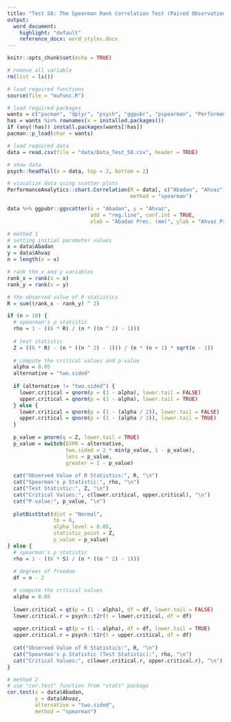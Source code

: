 ```yaml
---
title: "Test 58: The Spearman Rank Correlation Test (Paired Observations)"
output:
  word_document:
    highlight: "default"
    reference_docx: word_styles.docx
---
```


```r
knitr::opts_chunk$set(echo = TRUE)
```

```r
# remove all variable
rm(list = ls())

# load required functions
source(file = "muFunc.R")

# load required packages
wants = c("pacman", "dplyr", "psych", "ggpubr", "pspearman", "PerformanceAnalytics")
has = wants %in% rownames(x = installed.packages())
if (any(!has)) install.packages(wants[!has])
pacman::p_load(char = wants)

# load required data
data = read.csv(file = "data/Data_Test_58.csv", header = TRUE)

# show data
psych::headTail(x = data, top = 2, bottom = 2)
```

```r
# visualize data using scatter plots
PerformanceAnalytics::chart.Correlation(R = data[, c("Abadan", "Ahvaz")],
                                        method = "spearman")

data %>% ggpubr::ggscatter(x = "Abadan", y = "Ahvaz",
                           add = "reg.line", conf.int = TRUE,
                           xlab = "Abadan Prec. (mm)", ylab = "Ahvaz Prec. (mm)")
```

```r
# method 1
# setting initial parameter values
x = data$Abadan
y = data$Ahvaz
n = length(x = x)

# rank the x and y variables
rank_x = rank(x = x)
rank_y = rank(x = y)

# the observed value of R statistics
R = sum((rank_x - rank_y) ^ 2)

if (n > 10) {
  # spearman's ρ statistic
  rho = 1 - ((6 * R) / (n * ((n ^ 2) - 1)))
  
  # test statistic
  Z = ((6 * R) - (n * ((n ^ 2) - 1))) / (n * (n + 1) * sqrt(n - 1))
  
  # compute the critical values and p-value
  alpha = 0.05
  alternative = "two.sided"
  
  if (alternative != "two.sided") {
    lower.critical = qnorm(p = (1 - alpha), lower.tail = FALSE)
    upper.critical = qnorm(p = (1 - alpha), lower.tail = TRUE)
  } else {
    lower.critical = qnorm(p = (1 - (alpha / 2)), lower.tail = FALSE)
    upper.critical = qnorm(p = (1 - (alpha / 2)), lower.tail = TRUE)
  }
  
  p_value = pnorm(q = Z, lower.tail = TRUE)
  p_value = switch(EXPR = alternative,
                   two.sided = 2 * min(p_value, 1 - p_value),
                   less = p_value,
                   greater = 1 - p_value)
  
  cat("Observed Value of R Statistics:", R, "\n")
  cat("Spearman's ρ Statistic:", rho, "\n")
  cat("Test Statistic:", Z, "\n")
  cat("Critical Values:", c(lower.critical, upper.critical), "\n")
  cat("P-value:", p_value, "\n")
  
  plotDistStat(dist = "Normal",
               to = 6,
               alpha_level = 0.05,
               statistic_point = Z,
               p_value = p_value)
} else {
  # spearman's ρ statistic
  rho = 1 - ((6 * S) / (n * ((n ^ 2) - 1)))
  
  # degrees of freedom
  df = n - 2

  # compute the critical values
  alpha = 0.05
  
  lower.critical = qt(p = (1 - alpha), df = df, lower.tail = FALSE)
  lower.critical.r = psych::t2r(t = lower.critical, df = df)
  
  upper.critical = qt(p = (1 - alpha), df = df, lower.tail = TRUE)
  upper.critical.r = psych::t2r(t = upper.critical, df = df)
  
  cat("Observed Value of R Statistics:", R, "\n")
  cat("Spearman's ρ Statistic (Test Statistic):", rho, "\n")
  cat("Critical Values:", c(lower.critical.r, upper.critical.r), "\n")
}

# method 2
# use "cor.test" function from "stats" package 
cor.test(x = data$Abadan,
         y = data$Ahvaz,
         alternative = "two.sided",
         method = "spearman")
```
